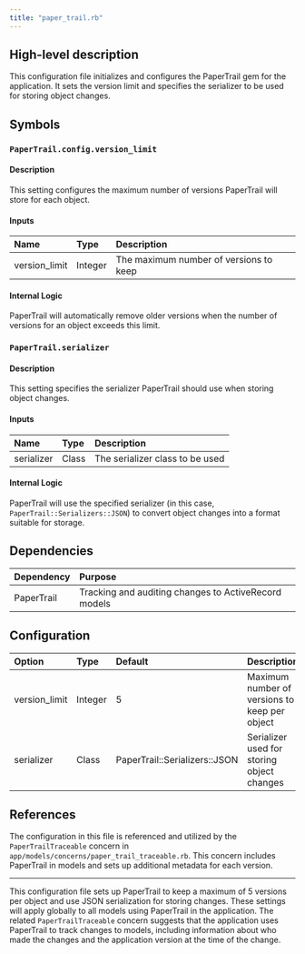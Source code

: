```yaml
---
title: "paper_trail.rb"
---
```


## High-level description
This configuration file initializes and configures the PaperTrail gem for the application. It sets the version limit and specifies the serializer to be used for storing object changes.

## Symbols

### `PaperTrail.config.version_limit`
#### Description
This setting configures the maximum number of versions PaperTrail will store for each object.

#### Inputs
| Name | Type | Description |
|:-----|:-----|:------------|
| version_limit | Integer | The maximum number of versions to keep |

#### Internal Logic
PaperTrail will automatically remove older versions when the number of versions for an object exceeds this limit.

### `PaperTrail.serializer`
#### Description
This setting specifies the serializer PaperTrail should use when storing object changes.

#### Inputs
| Name | Type | Description |
|:-----|:-----|:------------|
| serializer | Class | The serializer class to be used |

#### Internal Logic
PaperTrail will use the specified serializer (in this case, `PaperTrail::Serializers::JSON`) to convert object changes into a format suitable for storage.

## Dependencies
| Dependency | Purpose |
|:-----------|:--------|
| PaperTrail | Tracking and auditing changes to ActiveRecord models |

## Configuration
| Option | Type | Default | Description |
|:-------|:-----|:--------|:------------|
| version_limit | Integer | 5 | Maximum number of versions to keep per object |
| serializer | Class | PaperTrail::Serializers::JSON | Serializer used for storing object changes |

## References
The configuration in this file is referenced and utilized by the `PaperTrailTraceable` concern in `app/models/concerns/paper_trail_traceable.rb`. This concern includes PaperTrail in models and sets up additional metadata for each version.

---

This configuration file sets up PaperTrail to keep a maximum of 5 versions per object and use JSON serialization for storing changes. These settings will apply globally to all models using PaperTrail in the application. The related `PaperTrailTraceable` concern suggests that the application uses PaperTrail to track changes to models, including information about who made the changes and the application version at the time of the change.